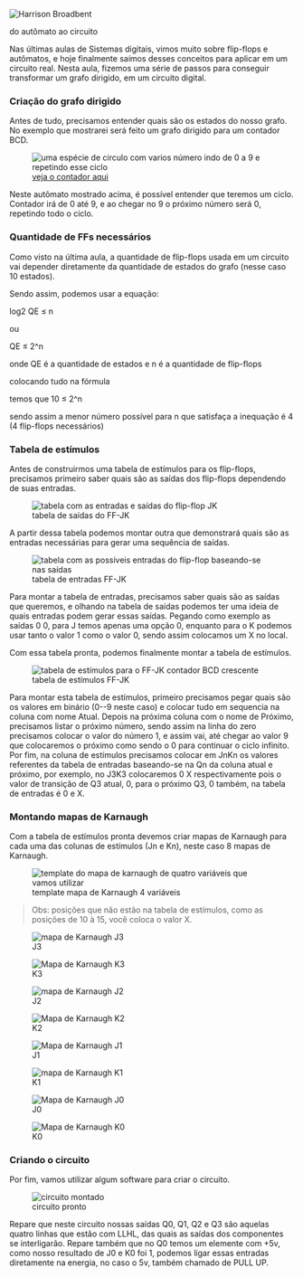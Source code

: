 




![[Harrison
Broadbent](https://unsplash.com/@harrisonbroadbent)](https://cdn-images-1.medium.com/max/800/0*EbHGCP_jOdFYfQ4I)


do autômato ao circuito

Nas últimas aulas de Sistemas digitais, vimos muito sobre flip-flops e
autômatos, e hoje finalmente saímos desses conceitos para aplicar em um
circuito real. Nesta aula, fizemos uma série de passos para conseguir
transformar um grafo dirigido, em um circuito digital.








### Criação do grafo dirigido

Antes de tudo, precisamos entender quais são os estados do nosso grafo.
No exemplo que mostrarei será feito um grafo dirigido para um contador
BCD.

<figure>
<img src="/image/image_134.png"
alt="uma espécie de circulo com varios número indo de 0 a 9 e repetindo esse ciclo" />
<figcaption><a
href="https://automatonsimulator.com/#%7B%22type%22%3A%22DFA%22%2C%22dfa%22%3A%7B%22transitions%22%3A%7B%22start%22%3A%7B%22S%22%3A%22s0%22%7D%2C%22s0%22%3A%7B%22A%22%3A%22s1%22%7D%2C%22s1%22%3A%7B%22B%22%3A%22s2%22%7D%2C%22s2%22%3A%7B%22C%22%3A%22s3%22%7D%2C%22s3%22%3A%7B%22D%22%3A%22s4%22%7D%2C%22s4%22%3A%7B%22E%22%3A%22s5%22%7D%2C%22s5%22%3A%7B%22F%22%3A%22s6%22%7D%2C%22s6%22%3A%7B%22G%22%3A%22s7%22%7D%2C%22s7%22%3A%7B%22H%22%3A%22s8%22%7D%2C%22s8%22%3A%7B%22I%22%3A%22s9%22%7D%2C%22s9%22%3A%7B%22J%22%3A%22s0%22%7D%7D%2C%22startState%22%3A%22start%22%2C%22acceptStates%22%3A%5B%5D%7D%2C%22states%22%3A%7B%22start%22%3A%7B%7D%2C%22s0%22%3A%7B%22top%22%3A295.99998474121094%2C%22left%22%3A197%2C%22displayId%22%3A%220%20%280000%29%22%7D%2C%22s1%22%3A%7B%22top%22%3A144%2C%22left%22%3A326%2C%22displayId%22%3A%221%20%280001%29%22%7D%2C%22s2%22%3A%7B%22top%22%3A92%2C%22left%22%3A548%2C%22displayId%22%3A%222%20%280010%29%22%7D%2C%22s3%22%3A%7B%22top%22%3A89%2C%22left%22%3A772%2C%22displayId%22%3A%223%20%280011%29%22%7D%2C%22s4%22%3A%7B%22top%22%3A152%2C%22left%22%3A990%2C%22displayId%22%3A%224%20%280100%29%22%7D%2C%22s5%22%3A%7B%22top%22%3A289.99998474121094%2C%22left%22%3A1076%2C%22displayId%22%3A%225%20%280101%29%22%7D%2C%22s6%22%3A%7B%22top%22%3A448.99998474121094%2C%22left%22%3A880%2C%22displayId%22%3A%226%20%280110%29%22%7D%2C%22s7%22%3A%7B%22top%22%3A487.99998474121094%2C%22left%22%3A656%2C%22displayId%22%3A%227%20%280111%29%22%7D%2C%22s8%22%3A%7B%22top%22%3A448.99998474121094%2C%22left%22%3A477%2C%22displayId%22%3A%228%20%281000%29%22%7D%2C%22s9%22%3A%7B%22top%22%3A398.99998474121094%2C%22left%22%3A281%2C%22displayId%22%3A%229%20%281001%29%22%7D%7D%2C%22transitions%22%3A%5B%7B%22stateA%22%3A%22start%22%2C%22label%22%3A%22S%22%2C%22stateB%22%3A%22s0%22%7D%2C%7B%22stateA%22%3A%22s0%22%2C%22label%22%3A%22A%22%2C%22stateB%22%3A%22s1%22%7D%2C%7B%22stateA%22%3A%22s1%22%2C%22label%22%3A%22B%22%2C%22stateB%22%3A%22s2%22%7D%2C%7B%22stateA%22%3A%22s2%22%2C%22label%22%3A%22C%22%2C%22stateB%22%3A%22s3%22%7D%2C%7B%22stateA%22%3A%22s3%22%2C%22label%22%3A%22D%22%2C%22stateB%22%3A%22s4%22%7D%2C%7B%22stateA%22%3A%22s4%22%2C%22label%22%3A%22E%22%2C%22stateB%22%3A%22s5%22%7D%2C%7B%22stateA%22%3A%22s5%22%2C%22label%22%3A%22F%22%2C%22stateB%22%3A%22s6%22%7D%2C%7B%22stateA%22%3A%22s6%22%2C%22label%22%3A%22G%22%2C%22stateB%22%3A%22s7%22%7D%2C%7B%22stateA%22%3A%22s7%22%2C%22label%22%3A%22H%22%2C%22stateB%22%3A%22s8%22%7D%2C%7B%22stateA%22%3A%22s8%22%2C%22label%22%3A%22I%22%2C%22stateB%22%3A%22s9%22%7D%2C%7B%22stateA%22%3A%22s9%22%2C%22label%22%3A%22J%22%2C%22stateB%22%3A%22s0%22%7D%5D%2C%22bulkTests%22%3A%7B%22accept%22%3A%22%22%2C%22reject%22%3A%22%22%7D%7D">veja
o contador aqui</a></figcaption>
</figure>

Neste autômato mostrado acima, é possível entender que teremos um ciclo.
Contador irá de 0 até 9, e ao chegar no 9 o próximo número será 0,
repetindo todo o ciclo.








### Quantidade de FFs necessários

Como visto na última aula, a quantidade de flip-flops usada em um
circuito vai depender diretamente da quantidade de estados do grafo
(nesse caso 10 estados).

Sendo assim, podemos usar a equação:

log2 QE ≤ n

ou

QE ≤ 2\^n

onde QE é a quantidade de estados e n é a quantidade de flip-flops

colocando tudo na fórmula

temos que 10 ≤ 2\^n

sendo assim a menor número possível para n que satisfaça a inequação é 4
(4 flip-flops necessários)








### Tabela de estímulos

Antes de construirmos uma tabela de estímulos para os flip-flops,
precisamos primeiro saber quais são as saídas dos flip-flops dependendo
de suas entradas.

<figure>
<img src="/image/image_135.png"
alt="tabela com as entradas e saídas do flip-flop JK" />
<figcaption>tabela de saídas do FF-JK</figcaption>
</figure>

A partir dessa tabela podemos montar outra que demonstrará quais são as
entradas necessárias para gerar uma sequência de saídas.

<figure>
<img src="/image/image_136.png"
alt="tabela com as possiveis entradas do flip-flop baseando-se nas saídas" />
<figcaption>tabela de entradas FF-JK</figcaption>
</figure>

Para montar a tabela de entradas, precisamos saber quais são as saídas
que queremos, e olhando na tabela de saídas podemos ter uma ideia de
quais entradas podem gerar essas saídas. Pegando como exemplo as saídas
0 0, para J temos apenas uma opção 0, enquanto para o K podemos usar
tanto o valor 1 como o valor 0, sendo assim colocamos um X no local.

Com essa tabela pronta, podemos finalmente montar a tabela de estímulos.

<figure>
<img src="/image/image_137.png"
alt="tabela de estímulos para o FF-JK contador BCD crescente" />
<figcaption>tabela de estímulos FF-JK</figcaption>
</figure>

Para montar esta tabela de estímulos, primeiro precisamos pegar quais
são os valores em binário (0--9 neste caso) e colocar tudo em sequencia
na coluna com nome Atual. Depois na próxima coluna com o nome de
Próximo, precisamos listar o próximo número, sendo assim na linha do
zero precisamos colocar o valor do número 1, e assim vai, até chegar ao
valor 9 que colocaremos o próximo como sendo o 0 para continuar o ciclo
infinito. Por fim, na coluna de estímulos precisamos colocar em JnKn os
valores referentes da tabela de entradas baseando-se na Qn da coluna
atual e próximo, por exemplo, no J3K3 colocaremos 0 X respectivamente
pois o valor de transição de Q3 atual, 0, para o próximo Q3, 0 também,
na tabela de entradas é 0 e X.








### Montando mapas de Karnaugh

Com a tabela de estímulos pronta devemos criar mapas de Karnaugh para
cada uma das colunas de estímulos (Jn e Kn), neste caso 8 mapas de
Karnaugh.

<figure>
<img src="/image/image_138.png"
alt="template do mapa de karnaugh de quatro variáveis que vamos utilizar" />
<figcaption>template mapa de Karnaugh 4 variáveis</figcaption>
</figure>

> Obs: posições que não estão na tabela de estímulos, como as posições
> de 10 à 15, você coloca o valor X.

<figure>
<img src="/image/image_139.png" alt="mapa de Karnaugh J3" />
<figcaption>J3</figcaption>
</figure>

<figure>
<img src="/image/image_140.png" alt="Mapa de Karnaugh K3" />
<figcaption>K3</figcaption>
</figure>

<figure>
<img src="/image/image_141.png" alt="mapa de Karnaugh J2" />
<figcaption>J2</figcaption>
</figure>

<figure>
<img src="/image/image_142.png" alt="Mapa de Karnaugh K2" />
<figcaption>K2</figcaption>
</figure>

<figure>
<img src="/image/image_143.png" alt="Mapa de Karnaugh J1" />
<figcaption>J1</figcaption>
</figure>

<figure>
<img src="/image/image_144.png" alt="mapa de Karnaugh K1" />
<figcaption>K1</figcaption>
</figure>

<figure>
<img src="/image/image_145.png" alt="Mapa de Karnaugh J0" />
<figcaption>J0</figcaption>
</figure>

<figure>
<img src="/image/image_146.png" alt="Mapa de Karnaugh K0" />
<figcaption>K0</figcaption>
</figure>








### Criando o circuito

Por fim, vamos utilizar algum software para criar o circuito.

<figure>
<img src="/image/image_147.png" alt="circuito montado" />
<figcaption>circuito pronto</figcaption>
</figure>

Repare que neste circuito nossas saídas Q0, Q1, Q2 e Q3 são aquelas
quatro linhas que estão com LLHL, das quais as saídas dos componentes se
interligarão. Repare também que no Q0 temos um elemente com +5v, como
nosso resultado de J0 e K0 foi 1, podemos ligar essas entradas
diretamente na energia, no caso o 5v, também chamado de PULL UP.


